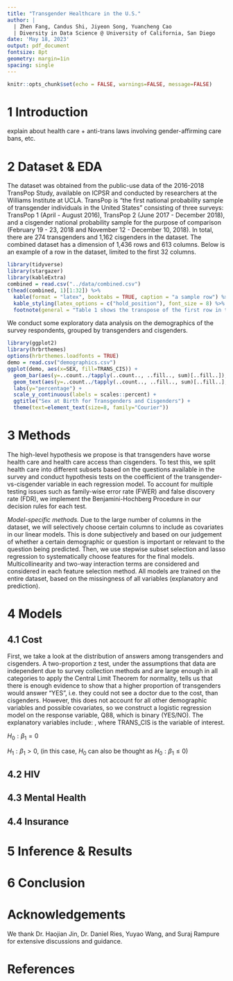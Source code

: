 ```yaml
---
title: "Transgender Healthcare in the U.S."
author: |
  | Zhen Fang, Candus Shi, Jiyeon Song, Yuancheng Cao
  | Diversity in Data Science @ University of California, San Diego
date: 'May 18, 2023'
output: pdf_document
fontsize: 8pt
geometry: margin=1in
spacing: single
---
```


```r
knitr::opts_chunk$set(echo = FALSE, warnings=FALSE, message=FALSE)
```
# 1 Introduction

explain about health care + anti-trans laws involving gender-affirming care bans, etc.

# 2 Dataset & EDA

The dataset was obtained from the public-use data of the 2016-2018 TransPop Study, available on ICPSR and conducted by researchers at the Williams Institute at UCLA. TransPop is “the first national probability sample of transgender individuals in the United States” consisting of three surveys: TransPop 1 (April - August 2016), TransPop 2 (June 2017 - December 2018), and a cisgender national probability sample for the purpose of comparison (February 19 - 23, 2018 and November 12 - December 10, 2018). In total, there are 274 transgenders and 1,162 cisgenders in the dataset. The combined dataset has a dimension of 1,436 rows and 613 columns. Below is an example of a row in the dataset, limited to the first 32 columns.
\pagebreak
```r
library(tidyverse)
library(stargazer)
library(kableExtra)
combined = read.csv("../data/combined.csv")
t(head(combined, 1)[1:32]) %>%
  kable(format = "latex", booktabs = TRUE, caption = "a sample row") %>%
  kable_styling(latex_options = c("hold_position"), font_size = 8) %>% 
  footnote(general = "Table 1 shows the transpose of the first row in the combined dataset, limited to the first 32 columns. The variable or parameter of interest in our models is TRANS_CIS.", footnote_as_chunk=TRUE, general_title="", threeparttable=TRUE)
```

We conduct some exploratory data analysis on the demographics of the survey respondents, grouped by transgenders and cisgenders.
\pagebreak
```r
library(ggplot2)
library(hrbrthemes)
options(hrbrthemes.loadfonts = TRUE)
demo = read.csv("demographics.csv")
ggplot(demo, aes(x=SEX, fill=TRANS_CIS)) +
  geom_bar(aes(y=..count../tapply(..count.., ..fill.., sum)[..fill..]), position="dodge") + 
  geom_text(aes(y=..count../tapply(..count.., ..fill.., sum)[..fill..], label=scales::percent(..count../tapply(..count.., ..fill.., sum)[..fill..])), stat="count", position=position_dodge(0.9), vjust=-0.5, size=2) +
  labs(y="percentage") +
  scale_y_continuous(labels = scales::percent) +
  ggtitle("Sex at Birth for Transgenders and Cisgenders") + 
  theme(text=element_text(size=8, family="Courier"))
```

# 3 Methods

The high-level hypothesis we propose is that transgenders have worse health care and health care access than cisgenders. To test this, we split health care into different subsets based on the questions available in the survey and conduct hypothesis tests on the coefficient of the transgender-vs-cisgender variable in each regression model. To account for multiple testing issues such as family-wise error rate (FWER) and false discovery rate (FDR), we implement the Benjamini-Hochberg Procedure in our decision rules for each test.

*Model-specific methods.* Due to the large number of columns in the dataset, we will selectively choose certain columns to include as covariates in our linear models. This is done subjectively and based on our judgement of whether a certain demographic or question is important or relevant to the question being predicted. Then, we use stepwise subset selection and lasso regression to systematically choose features for the final models. Multicollinearity and two-way interaction terms are considered and considered in each feature selection method. All models are trained on the entire dataset, based on the missingness of all variables (explanatory and prediction). 

# 4 Models

## 4.1 Cost

First, we take a look at the distribution of answers among transgenders and cisgenders. A two-proportion z test, under the assumptions that data are independent due to survey collection methods and are large enough in all categories to apply the Central Limit Theorem for normality, tells us that there is enough evidence to show that a higher proportion of transgenders would answer "YES", i.e. they could not see a doctor due to the cost, than cisgenders. However, this does not account for all other demographic variables and possible covariates, so we construct a logistic regression model on the response variable, Q88, which is binary (YES/NO). The explanatory variables include: , where TRANS_CIS is the variable of interest.

$H_0: \beta_1 = 0$

$H_1: \beta_1 > 0$, (in this case, $H_0$ can also be thought as $H_0: \beta_1 \leq 0$)



## 4.2 HIV

## 4.3 Mental Health

## 4.4 Insurance

# 5 Inference & Results

# 6 Conclusion

# Acknowledgements

We thank Dr. Haojian Jin, Dr. Daniel Ries, Yuyao Wang, and Suraj Rampure for extensive discussions and guidance. 

# References
